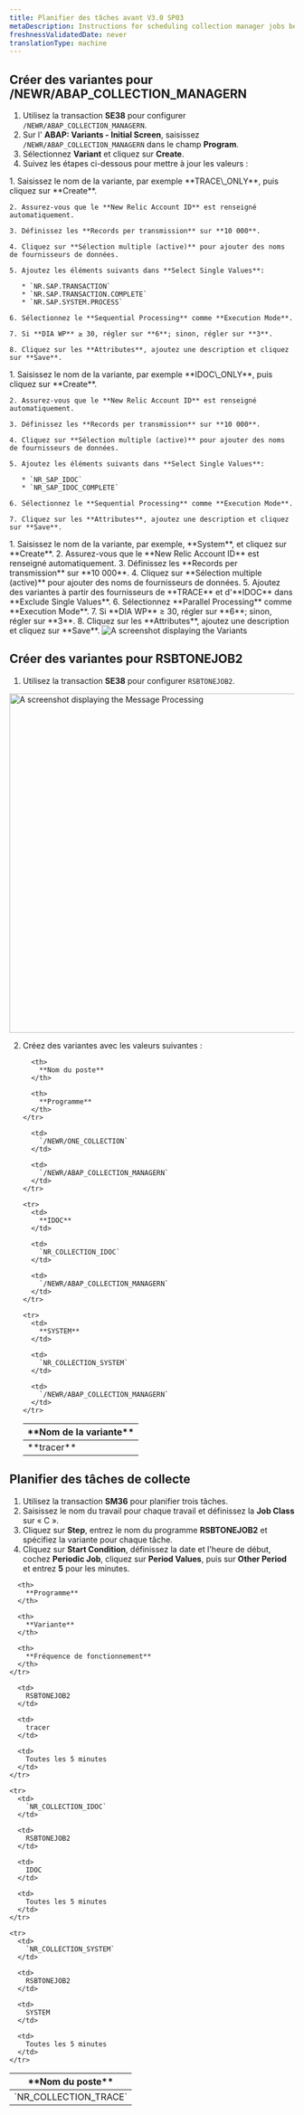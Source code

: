 ```yaml
---
title: Planifier des tâches avant V3.0 SP03
metaDescription: Instructions for scheduling collection manager jobs before SP03.
freshnessValidatedDate: never
translationType: machine
---
```


## Créer des variantes pour /NEWR/ABAP\_COLLECTION\_MANAGERN

1. Utilisez la transaction **SE38** pour configurer `/NEWR/ABAP_COLLECTION_MANAGERN`.
2. Sur l&apos; **ABAP: Variants - Initial Screen**, saisissez `/NEWR/ABAP_COLLECTION_MANAGERN` dans le champ **Program**.
3. Sélectionnez **Variant** et cliquez sur **Create**.
4. Suivez les étapes ci-dessous pour mettre à jour les valeurs :

<CollapserGroup>
  <Collapser id="trace-variant" title="trace de variante">
    1. Saisissez le nom de la variante, par exemple **TRACE\_ONLY**, puis cliquez sur **Create**.

    2. Assurez-vous que le **New Relic Account ID** est renseigné automatiquement.

    3. Définissez les **Records per transmission** sur **10 000**.

    4. Cliquez sur **Sélection multiple (active)** pour ajouter des noms de fournisseurs de données.

    5. Ajoutez les éléments suivants dans **Select Single Values**:

       * `NR.SAP.TRANSACTION`
       * `NR.SAP.TRANSACTION.COMPLETE`
       * `NR.SAP.SYSTEM.PROCESS`

    6. Sélectionnez le **Sequential Processing** comme **Execution Mode**.

    7. Si **DIA WP** ≥ 30, régler sur **6**; sinon, régler sur **3**.

    8. Cliquez sur les **Attributes**, ajoutez une description et cliquez sur **Save**.
  </Collapser>

  <Collapser id="idoc-variant" title="variante IDOC">
    1. Saisissez le nom de la variante, par exemple **IDOC\_ONLY**, puis cliquez sur **Create**.

    2. Assurez-vous que le **New Relic Account ID** est renseigné automatiquement.

    3. Définissez les **Records per transmission** sur **10 000**.

    4. Cliquez sur **Sélection multiple (active)** pour ajouter des noms de fournisseurs de données.

    5. Ajoutez les éléments suivants dans **Select Single Values**:

       * `NR_SAP_IDOC`
       * `NR_SAP_IDOC_COMPLETE`

    6. Sélectionnez le **Sequential Processing** comme **Execution Mode**.

    7. Cliquez sur les **Attributes**, ajoutez une description et cliquez sur **Save**.
  </Collapser>

  <Collapser id="system-variant" title="variante du système">
    1. Saisissez le nom de la variante, par exemple, **System**, et cliquez sur **Create**.
    2. Assurez-vous que le **New Relic Account ID** est renseigné automatiquement.
    3. Définissez les **Records per transmission** sur **10 000**.
    4. Cliquez sur **Sélection multiple (active)** pour ajouter des noms de fournisseurs de données.
    5. Ajoutez des variantes à partir des fournisseurs de **TRACE** et d&apos;**IDOC** dans **Exclude Single Values**.
    6. Sélectionnez **Parallel Processing** comme **Execution Mode**.
    7. Si **DIA WP** ≥ 30, régler sur **6**; sinon, régler sur **3**.
    8. Cliquez sur les **Attributes**, ajoutez une description et cliquez sur **Save**.
  </Collapser>
</CollapserGroup>

<img title="Variants" alt="A screenshot displaying the Variants" src="/images/parallel-processing.webp" width="" />

## Créer des variantes pour RSBTONEJOB2

1. Utilisez la transaction **SE38** pour configurer `RSBTONEJOB2`.

<img title="Message Processing" alt="A screenshot displaying the Message Processing" src="/images/cua-message-processing.webp" width="600" />

2. Créez des variantes avec les valeurs suivantes :

   <table>
     <thead>
       <tr>
         <th style={{ width: "200px" }}>
           **Nom de la variante**
         </th>

         <th>
           **Nom du poste**
         </th>

         <th>
           **Programme**
         </th>
       </tr>
     </thead>

     <tbody>
       <tr>
         <td>
           **tracer**
         </td>

         <td>
           `/NEWR/ONE_COLLECTION`
         </td>

         <td>
           `/NEWR/ABAP_COLLECTION_MANAGERN`
         </td>
       </tr>

       <tr>
         <td>
           **IDOC**
         </td>

         <td>
           `NR_COLLECTION_IDOC`
         </td>

         <td>
           `/NEWR/ABAP_COLLECTION_MANAGERN`
         </td>
       </tr>

       <tr>
         <td>
           **SYSTEM**
         </td>

         <td>
           `NR_COLLECTION_SYSTEM`
         </td>

         <td>
           `/NEWR/ABAP_COLLECTION_MANAGERN`
         </td>
       </tr>
     </tbody>
   </table>

## Planifier des tâches de collecte

1. Utilisez la transaction **SM36** pour planifier trois tâches.
2. Saisissez le nom du travail pour chaque travail et définissez la **Job Class** sur « C ».
3. Cliquez sur **Step**, entrez le nom du programme **RSBTONEJOB2** et spécifiez la variante pour chaque tâche.
4. Cliquez sur **Start Condition**, définissez la date et l&apos;heure de début, cochez **Periodic Job**, cliquez sur **Period Values**, puis sur **Other Period** et entrez **5** pour les minutes.

<table>
  <thead>
    <tr>
      <th style={{ width: "200px" }}>
        **Nom du poste**
      </th>

      <th>
        **Programme**
      </th>

      <th>
        **Variante**
      </th>

      <th>
        **Fréquence de fonctionnement**
      </th>
    </tr>
  </thead>

  <tbody>
    <tr>
      <td>
        `NR_COLLECTION_TRACE`
      </td>

      <td>
        RSBTONEJOB2
      </td>

      <td>
        tracer
      </td>

      <td>
        Toutes les 5 minutes
      </td>
    </tr>

    <tr>
      <td>
        `NR_COLLECTION_IDOC`
      </td>

      <td>
        RSBTONEJOB2
      </td>

      <td>
        IDOC
      </td>

      <td>
        Toutes les 5 minutes
      </td>
    </tr>

    <tr>
      <td>
        `NR_COLLECTION_SYSTEM`
      </td>

      <td>
        RSBTONEJOB2
      </td>

      <td>
        SYSTEM
      </td>

      <td>
        Toutes les 5 minutes
      </td>
    </tr>
  </tbody>
</table>